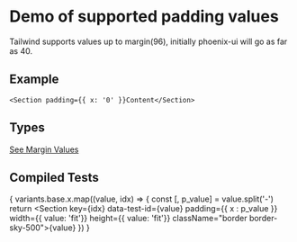 
# Demo of supported padding values
Tailwind supports values up to margin(96), initially phoenix-ui will go as far as 40.

## Example
```
<Section padding={{ x: '0' }}Content</Section>
```
## Types
[See Margin Values](https://github.com/bolanosdev/phoenix-ui/blob/main/libraries/types/spacing/padding.types.ts)

## Compiled Tests
{
  variants.base.x.map((value, idx) => {
    const [, p_value] = value.split('-')
    return <Section key={idx}
      data-test-id={value} 
      padding={{ x : p_value }}
      width={{ value: 'fit'}}
      height={{ value: 'fit'}}
      className="border border-sky-500">{value}</Section>
  })
}


